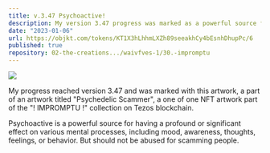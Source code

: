 ```yaml
---
title: v.3.47 Psychoactive!
description: My version 3.47 progress was marked as a powerful source for having a profound or significant effect on various mental processes, including mood, awareness, thoughts, feelings, or behavior.
date: "2023-01-06"
url: https://objkt.com/tokens/KT1X3hLhhmLXZh89seeakhCy4bEsnhDhupPc/6
published: true
repository: 02-the-creations.../waivfves-1/30.-impromptu
---
```


[![](/3.47-com.gif)](/3.47-com.gif)

My progress reached version 3.47 and was marked with this artwork, a part of an artwork titled "Psychedelic Scammer", a one of one NFT artwork part of the "! IMPROMPTU !" collection on Tezos blockchain.

Psychoactive is a powerful source for having a profound or significant effect on various mental processes, including mood, awareness, thoughts, feelings, or behavior. But should not be abused for scamming people.